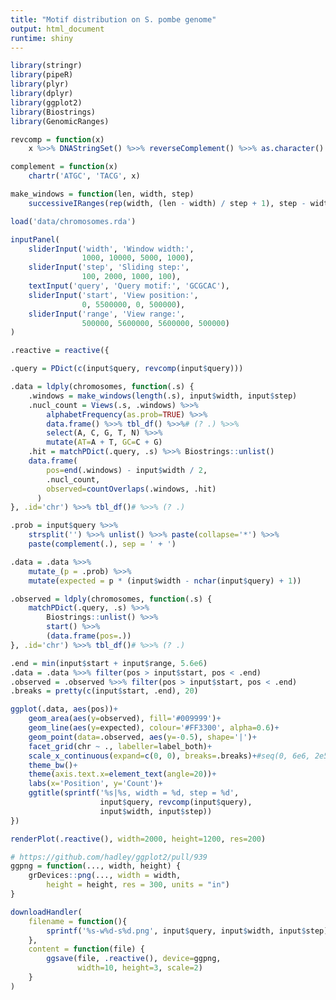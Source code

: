 ```yaml
---
title: "Motif distribution on S. pombe genome"
output: html_document
runtime: shiny
---
```


```r
library(stringr)
library(pipeR)
library(plyr)
library(dplyr)
library(ggplot2)
library(Biostrings)
library(GenomicRanges)
```

```r
revcomp = function(x)
    x %>>% DNAStringSet() %>>% reverseComplement() %>>% as.character()

complement = function(x)
    chartr('ATGC', 'TACG', x)

make_windows = function(len, width, step)
    successiveIRanges(rep(width, (len - width) / step + 1), step - width)

load('data/chromosomes.rda')
```


```r
inputPanel(
    sliderInput('width', 'Window width:',
                1000, 10000, 5000, 1000),
    sliderInput('step', 'Sliding step:',
                100, 2000, 1000, 100),
    textInput('query', 'Query motif:', 'GCGCAC'),
    sliderInput('start', 'View position:',
                0, 5500000, 0, 500000),
    sliderInput('range', 'View range:',
                500000, 5600000, 5600000, 500000)
)
```

```r
.reactive = reactive({

.query = PDict(c(input$query, revcomp(input$query)))

.data = ldply(chromosomes, function(.s) {
    .windows = make_windows(length(.s), input$width, input$step)
    .nucl_count = Views(.s, .windows) %>>%
        alphabetFrequency(as.prob=TRUE) %>>%
        data.frame() %>>% tbl_df() %>>%# (? .) %>>%
        select(A, C, G, T, N) %>>%
        mutate(AT=A + T, GC=C + G)
    .hit = matchPDict(.query, .s) %>>% Biostrings::unlist()
    data.frame(
        pos=end(.windows) - input$width / 2,
        .nucl_count,
        observed=countOverlaps(.windows, .hit)
      )
}, .id='chr') %>>% tbl_df()# %>>% (? .)

.prob = input$query %>>%
    strsplit('') %>>% unlist() %>>% paste(collapse='*') %>>%
    paste(complement(.), sep = ' + ')

.data = .data %>>%
    mutate_(p = .prob) %>>%
    mutate(expected = p * (input$width - nchar(input$query) + 1))

.observed = ldply(chromosomes, function(.s) {
    matchPDict(.query, .s) %>>%
        Biostrings::unlist() %>>%
        start() %>>%
        (data.frame(pos=.))
}, .id='chr') %>>% tbl_df()# %>>% (? .)

.end = min(input$start + input$range, 5.6e6)
.data = .data %>>% filter(pos > input$start, pos < .end)
.observed = .observed %>>% filter(pos > input$start, pos < .end)
.breaks = pretty(c(input$start, .end), 20)

ggplot(.data, aes(pos))+
    geom_area(aes(y=observed), fill='#009999')+
    geom_line(aes(y=expected), colour='#FF3300', alpha=0.6)+
    geom_point(data=.observed, aes(y=-0.5), shape='|')+
    facet_grid(chr ~ ., labeller=label_both)+
    scale_x_continuous(expand=c(0, 0), breaks=.breaks)+#seq(0, 6e6, 2e5))+
    theme_bw()+
    theme(axis.text.x=element_text(angle=20))+
    labs(x='Position', y='Count')+
    ggtitle(sprintf('%s|%s, width = %d, step = %d',
                    input$query, revcomp(input$query),
                    input$width, input$step))
})
```

```r
renderPlot(.reactive(), width=2000, height=1200, res=200)

# https://github.com/hadley/ggplot2/pull/939
ggpng = function(..., width, height) {
    grDevices::png(..., width = width, 
        height = height, res = 300, units = "in")
}

downloadHandler(
    filename = function(){
        sprintf('%s-w%d-s%d.png', input$query, input$width, input$step)
    },
    content = function(file) {
        ggsave(file, .reactive(), device=ggpng,
               width=10, height=3, scale=2)
    }
)
```
